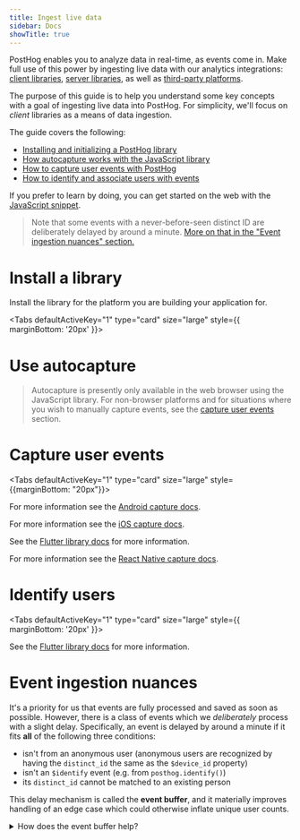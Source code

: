 ```yaml
---
title: Ingest live data
sidebar: Docs
showTitle: true
---
```



PostHog enables you to analyze data in real-time, as events come in. Make full use of this power by ingesting live data with our analytics integrations: [client libraries](/docs/integrate/overview#client-libraries), [server libraries](/docs/integrate/overview#server-libraries), as well as [third-party platforms](/docs/integrate/overview#integrations).

The purpose of this guide is to help you understand some key concepts with a goal of ingesting live data into PostHog. For simplicity, we'll focus on _client_ libraries as a means of data ingestion.

The guide covers the following:

-   [Installing and initializing a PostHog library](#install-a-library)
-   [How autocapture works with the JavaScript library](#use-autocapture)
-   [How to capture user events with PostHog](#capture-user-events)
-   [How to identify and associate users with events](#identify-users)

If you prefer to learn by doing, you can get started on the web with the [JavaScript snippet](/docs/integrate/client/snippet-installation).

> Note that some events with a never-before-seen distinct ID are deliberately delayed by around a minute.
> [More on that in the "Event ingestion nuances" section.](#event-ingestion-nuances)

# Install a library

Install the library for the platform you are building your application for.


<Tabs defaultActiveKey="1" type="card" size="large" style={{ marginBottom: '20px' }}>
  <TabPane tab="JavaScript" key="1">
    <JSInstall />
  </TabPane>
  <TabPane tab="Android" key="2">
    <AndroidInstall />
    <AndroidConfigure />
  </TabPane>
  <TabPane tab="iOS" key="3">
    <IOSInstall />
    <IOSConfigure />
  </TabPane>
  <TabPane tab="Flutter" key="4">
    <FlutterPackage />
    <FlutterInstall />
  </TabPane>
  <TabPane tab="React Native" key="5">
    <ReactNativeInstall />
    <ReactNativeConfigure />
  </TabPane>
</Tabs>

# Use autocapture


> Autocapture is presently only available in the web browser using the JavaScript library. For non-browser platforms and for situations where you wish to manually capture events, see the [capture user events](#capture-user-events) section.

<JSAutoCapture />
<JSCaptureIgnoreElements />

# Capture user events


<Tabs defaultActiveKey="1" type="card" size="large" style={{marginBottom: "20px"}}>
  <TabPane tab="JavaScript" key="1">
    <JSCapture />
  </TabPane>
  <TabPane tab="Android" key="2">
    <AndroidCapture />
    <p>For more information see the <a href="/docs/integrate/client/android#capture">Android capture docs</a>.</p>
  </TabPane>
  <TabPane tab="iOS" key="3">
    <IOSCapture />
    <p>For more information see the <a href="/docs/integrate/client/ios#capture">iOS capture docs</a>.</p>
  </TabPane>
  <TabPane tab="Flutter" key="4">
    <p>See the <a href="/docs/integrate/client/flutter">Flutter library docs</a> for more information.</p>
  </TabPane>
  <TabPane tab="React Native" key="5">
    <ReactNativeCapture />
    <p>For more information see the <a href="/docs/integrate/client/react-native#capture">React Native capture docs</a>.</p>
  </TabPane>
</Tabs>

# Identify users


<Tabs defaultActiveKey="1" type="card" size="large" style={{ marginBottom: '20px' }}>
  <TabPane tab="JavaScript" key="1">
    <JSIdentify />
  </TabPane>
  <TabPane tab="Android" key="2">
    <AndroidIdentify />
  </TabPane>
  <TabPane tab="iOS" key="3">
    <IOSIdentify />
  </TabPane>
  <TabPane tab="Flutter" key="4">
    <p>
      See the <a href="/docs/integrate/client/flutter">Flutter library docs</a> for more information.
    </p>
  </TabPane>
  <TabPane tab="React Native" key="5">
    <ReactNativeIdentify />
  </TabPane>
</Tabs>

# Event ingestion nuances

It's a priority for us that events are fully processed and saved as soon as possible. However, there is a class of events which we _deliberately_ process with a slight delay. Specifically, an event is delayed by around a minute if it fits **all** of the following three conditions:

- isn't from an anonymous user (anonymous users are recognized by having the `distinct_id` the same as the `$device_id` property)
- isn't an `$identify` event (e.g. from `posthog.identify()`)
- its `distinct_id` cannot be matched to an existing person

This delay mechanism is called the **event buffer**, and it materially improves handling of an edge case which could otherwise inflate unique user counts.

<details>

  <summary>How does the event buffer help?</summary>

  Starting with version 1.38.0, PostHog stores the person associated with an event inline with the event record. This greatly improves query performance, but because events are immutable, it also means that persons can't be merged retroactively. See this scenario where that's problematic:

  1. User visits signup page, in turn frontend captures anonymous `$pageview` for distinct ID `XYZ` (anonymous distinct ID = device ID).  
    This event gets person ID `A`.
  2. User click signup button, initiating in a backend request, in turn frontend captures anonymous `$autocapture` (click) for distinct ID `XYZ`.  
    This event gets person ID `A`.
  3. Signup request is processed in the backend, in turn backend captures identified signup for distinct ID `alice@example`.com.  
    OOPS! We haven't seen `alice@example.com` before, so this event gets person ID `B`.
  4. Signup request finishes successfully, in turn frontend captures identified $identify aliasing distinct ID `XYZ` to `alice@example.com`.  
    This event gets person ID `A`.

  Here, the event from step 3 got a new person ID `B`, impacting unique users counts. If it were delayed just a bit and processed after the event from step 4, all events would get the expected person ID `A`. This is exactly what the event buffer achieves.

</details>
